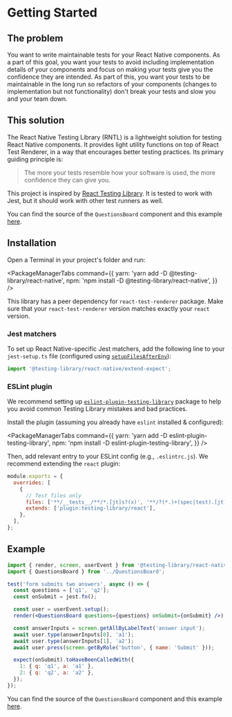 
# Getting Started

## The problem

You want to write maintainable tests for your React Native components. As a part of this goal, you want your tests to avoid including implementation details of your components and focus on making your tests give you the confidence they are intended. As part of this, you want your tests to be maintainable in the long run so refactors of your components (changes to implementation but not functionality) don't break your tests and slow you and your team down.

## This solution

The React Native Testing Library (RNTL) is a lightweight solution for testing React Native components. It provides light utility functions on top of React Test Renderer, in a way that encourages better testing practices. Its primary guiding principle is:

> The more your tests resemble how your software is used, the more confidence they can give you.

This project is inspired by [React Testing Library](https://github.com/testing-library/react-testing-library). It is tested to work with Jest, but it should work with other test runners as well.

You can find the source of the `QuestionsBoard` component and this example [here](https://github.com/callstack/react-native-testing-library/blob/main/src/__tests__/questionsBoard.test.tsx).

## Installation

Open a Terminal in your project's folder and run:

<PackageManagerTabs
  command={{
    yarn: 'yarn add -D @testing-library/react-native',
    npm: 'npm install -D @testing-library/react-native',
  }}
/>

This library has a peer dependency for `react-test-renderer` package. Make sure that your `react-test-renderer` version matches exactly your `react` version.

### Jest matchers

To set up React Native-specific Jest matchers, add the following line to your `jest-setup.ts` file (configured using [`setupFilesAfterEnv`](https://jestjs.io/docs/configuration#setupfilesafterenv-array)):

```ts
import '@testing-library/react-native/extend-expect';
```

### ESLint plugin

We recommend setting up [`eslint-plugin-testing-library`](https://github.com/testing-library/eslint-plugin-testing-library) package to help you avoid common Testing Library mistakes and bad practices.

Install the plugin (assuming you already have `eslint` installed & configured):

<PackageManagerTabs
  command={{
    yarn: 'yarn add -D eslint-plugin-testing-library',
    npm: 'npm install -D eslint-plugin-testing-library',
  }}
/>

Then, add relevant entry to your ESLint config (e.g., `.eslintrc.js`). We recommend extending the `react` plugin:

```js title=.eslintrc.js
module.exports = {
  overrides: [
    {
      // Test files only
      files: ['**/__tests__/**/*.[jt]s?(x)', '**/?(*.)+(spec|test).[jt]s?(x)'],
      extends: ['plugin:testing-library/react'],
    },
  ],
};
```

## Example

```jsx
import { render, screen, userEvent } from '@testing-library/react-native';
import { QuestionsBoard } from '../QuestionsBoard';

test('form submits two answers', async () => {
  const questions = ['q1', 'q2'];
  const onSubmit = jest.fn();

  const user = userEvent.setup();
  render(<QuestionsBoard questions={questions} onSubmit={onSubmit} />);

  const answerInputs = screen.getAllByLabelText('answer input');
  await user.type(answerInputs[0], 'a1');
  await user.type(answerInputs[1], 'a2');
  await user.press(screen.getByRole('button', { name: 'Submit' }));

  expect(onSubmit).toHaveBeenCalledWith({
    1: { q: 'q1', a: 'a1' },
    2: { q: 'q2', a: 'a2' },
  });
});
```

You can find the source of the `QuestionsBoard` component and this example [here](https://github.com/callstack/react-native-testing-library/blob/main/src/__tests__/questionsBoard.test.tsx).
